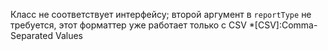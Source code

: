 Класс не соответствует интерфейсу; второй аргумент в `reportType` не требуется, этот форматтер уже работает только с CSV
*[CSV]:Comma-Separated Values
